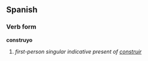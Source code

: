 ==Spanish==
===Verb form===
'''construyo'''

# ''first-person singular indicative present of [[construir]]''